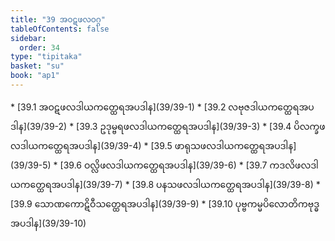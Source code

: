 ```yaml
---
title: "39 အဝဋဖလဝဂ္ဂ"
tableOfContents: false
sidebar:
  order: 34
type: "tipitaka"
basket: "su"
book: "ap1"
---
```



<DynamicBreadcrumb />



<TableOfContents book="ap1" section="39">
* [39.1 အဝဋဖလဒါယကတ္ထေရအပဒါန](39/39-1)
* [39.2 လဗုဇဒါယကတ္ထေရအပဒါန](39/39-2)
* [39.3 ဥဒုမ္ဗရဖလဒါယကတ္ထေရအပဒါန](39/39-3)
* [39.4 ပိလက္ခဖလဒါယကတ္ထေရအပဒါန](39/39-4)
* [39.5 ဖာရုသဖလဒါယကတ္ထေရအပဒါန](39/39-5)
* [39.6 ဝလ္လိဖလဒါယကတ္ထေရအပဒါန](39/39-6)
* [39.7 ကဒလိဖလဒါယကတ္ထေရအပဒါန](39/39-7)
* [39.8 ပနသဖလဒါယကတ္ထေရအပဒါန](39/39-8)
* [39.9 သောဏကောဋိဝီသတ္ထေရအပဒါန](39/39-9)
* [39.10 ပုဗ္ဗကမ္မပိလောတိကဗုဒ္ဓအပဒါန](39/39-10)
</TableOfContents>